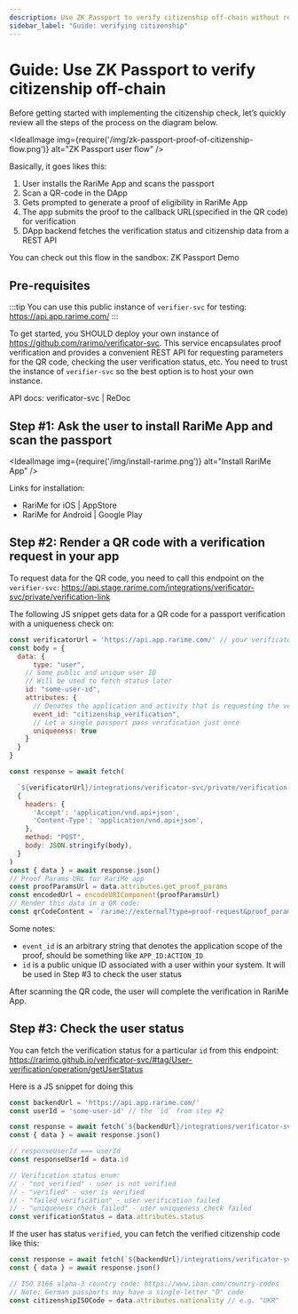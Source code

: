 ```yaml
---
description: Use ZK Passport to verify citizenship off-chain without revealing private data. Learn how to implement the verification process step-by-step with RariMe App.
sidebar_label: "Guide: verifying citizenship"
---
```


# Guide: Use ZK Passport to verify citizenship off-chain

Before getting started with implementing the citizenship check, let’s quickly review all the steps of the process on the diagram below.

<IdealImage img={require('/img/zk-passport-proof-of-citizenship-flow.png')} alt="ZK Passport user flow" />

Basically, it goes likes this:

1. User installs the RariMe App and scans the passport
2. Scan a QR-code in the DApp
3. Gets prompted to generate a proof of eligibility in RariMe App
4. The app submits the proof to the callback URL(specified in the QR code) for verification
5. DApp backend fetches the verification status and citizenship data from a REST API

You can check out this flow in the sandbox: <OutLink href="https://app.rarime.com/proof-requests-demo">ZK Passport Demo</OutLink>

## Pre-requisites

:::tip
You can use this public instance of `verifier-svc` for testing: <OutLink href="https://api.app.rarime.com/">https://api.app.rarime.com/</OutLink>
:::

To get started, you SHOULD deploy your own instance of https://github.com/rarimo/verificator-svc. This service encapsulates proof verification and provides a convenient REST API for requesting parameters for the QR code, checking the user verification status, etc. You need to trust the instance of `verifier-svc` so the best option is to host your own instance.

API docs: <OutLink href="https://rarimo.github.io/verificator-svc/">verificator-svc | ReDoc</OutLink>

## Step #1: Ask the user to install RariMe App and scan the passport

<IdealImage img={require('/img/install-rarime.png')} alt="Install RariMe App" />

Links for installation:

- <OutLink href="https://apps.apple.com/us/app/rarime/id6503300598">RariMe for iOS | AppStore</OutLink>
- <OutLink href="https://play.google.com/store/apps/details?id=com.rarilabs.rarime">RariMe for Android | Google Play</OutLink>

## Step #2: Render a QR code with a verification request in your app

To request data for the QR code, you need to call this endpoint on the `verifier-svc`:
<OutLink href="https://api.stage.rarime.com/integrations/verificator-svc/private/verification-link">https://api.stage.rarime.com/integrations/verificator-svc/private/verification-link</OutLink>

The following JS snippet gets data for a QR code for a passport verification with a uniqueness check on:

```jsx
const verificatorUrl = 'https://api.app.rarime.com/' // your verificator-svc instance URL
const body = {
  data: {
	  type: "user",
    // Some public and unique user ID
    // Will be used to fetch status later
    id: "some-user-id",
    attributes: {
      // Denotes the application and activity that is requesting the verification
      event_id: "citizenship_verification",
      // Let a single passport pass verification just once
      uniqueness: true
    }
  }
}

const response = await fetch(

  `${verificatorUrl}/integrations/verificator-svc/private/verification-link`,
  {
    headers: {
      'Accept': 'application/vnd.api+json',
      'Content-Type': 'application/vnd.api+json',
    },
    method: "POST",
    body: JSON.stringify(body),
  }
)
const { data } = await response.json()
// Proof Params URL for RariMe app
const proofParamsUrl = data.attributes.get_proof_params
const encodedUrl = encodeURIComponent(proofParamsUrl)
// Render this data in a QR code:
const qrCodeContent = `rarime://external?type=proof-request&proof_params_url=${encodedUrl}`)
```

Some notes:

- `event_id` is an arbitrary string that denotes the application scope of the proof, should be something like `APP_ID:ACTION_ID`
- `id` is a public unique ID associated with a user within your system. It will be used in Step #3 to check the user status

After scanning the QR code, the user will complete the verification in RariMe App.

## Step #3: Check the user status

You can fetch the verification status for a particular `id` from this endpoint:
<OutLink href="https://rarimo.github.io/verificator-svc/#tag/User-verification/operation/getUserStatus">https://rarimo.github.io/verificator-svc/#tag/User-verification/operation/getUserStatus</OutLink>

Here is a JS snippet for doing this

```jsx
const backendUrl = 'https://api.app.rarime.com/'
const userId = 'some-user-id' // the `id` from step #2

const response = await fetch(`${backendUrl}/integrations/verificator-svc/private/verification-status/${userId}`)
const { data } = await response.json()

// responseUserId === userId
const responseUserId = data.id

// Verification status enum:
// - "not_verified" - user is not verified
// - "verified" - user is verified
// - "failed_verification" - user verification failed
// - "uniqueness_check_failed" - user uniqueness check failed
const verificationStatus = data.attributes.status
```

If the user has status `verified`, you can fetch the verified citizenship code like this:

```jsx
const response = await fetch(`${backendUrl}/integrations/verificator-svc/private/user/${userId}`)
const { data } = await response.json()

// ISO 3166 alpha-3 country code: https://www.iban.com/country-codes
// Note: German passports may have a single-letter "D" code
const citizenshipISOCode = data.attributes.nationality // e.g. "UKR"
```
